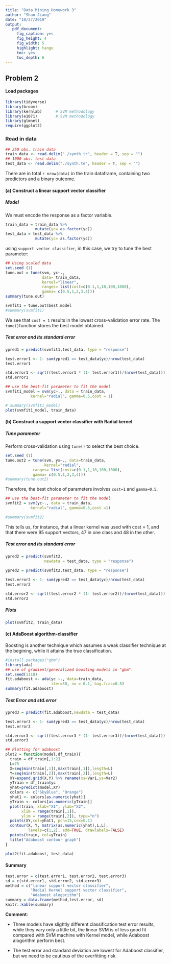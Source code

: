 ```yaml
---
title: "Data Mining Homework 3"
author: "Shan Jiang"
date: "10/27/2019"
output: 
   pdf_document: 
     fig_caption: yes
     fig_height: 4
     fig_width: 5
     highlight: tango
     toc: yes
     toc_depth: 6
---
```



## Problem 2

#### Load packages 

```r
library(tidyverse) 
library(broom)
library(kernlab)      # SVM methodology
library(e1071)        # SVM methodology
library(glmnet)
require(ggplot2)

```

### Read in data

```r
## 250 obs. train data
train_data <- read.delim("./synth.tr", header = T, sep = "")
## 1000 obs. test data
test_data <- read.delim("./synth.te", header = T, sep = "")
```

There are in total `r nrow(data)` in the train dataframe, containing two predictors and a binary outcome.


#### (a) Construct a linear support vector classifier

##### Model

We must encode the response as a factor variable.

```r
train_data = train_data %>% 
             mutate(yc= as.factor(yc))
test_data = test_data %>% 
             mutate(yc= as.factor(yc))

```

using `support vector classifier`, in this case, we try to tune the best parameter:

```r
## Using scaled data
set.seed (1)
tune.out = tune(svm, yc~.,
                data= train_data,
                kernel="linear",
                ranges= list(cost=c(0.1,1,10,100,1000),
                gamma= c(0.5,1,2,3,4)))
summary(tune.out)

svmfit1 = tune.out$best.model
#summary(svmfit1)
```

We see that `cost = 1` results in the lowest cross-validation error rate. The `tune()`function stores the best model obtained.

##### Test error and its standard error

```r
ypred1 = predict(svmfit1,test_data, type = "response") 

test.error1 <- 1- sum(ypred1 == test_data$yc)/nrow(test_data)
test.error1

std.error1 <- sqrt((test.error1 * (1- test.error1))/(nrow(test_data)))
std.error1
```

```r
## use the best-fit parameter to fit the model
svmfit1_model = svm(yc~., data = train_data,  
           kernel="radial", gamma=0.5,cost = 1)

# summary(svmfit1_model)
plot(svmfit1_model, train_data) 
```

#### (b) Construct a support vector classifier with Radial kernel

##### Tune parameter 

Perform cross-validation using `tune()` to select the best choice.
```r
set.seed (1)
tune.out2 = tune(svm, ys~., data=train_data, 
                 kernel="radial",
            ranges= list(cost=c(0.1,1,10,100,1000),
            gamma= c(0.5,1,2,3,4)))
#summary(tune.out2)
```

Therefore, the best choice of parameters involves `cost=1` and `gamma=0.5`.

```r
## use the best-fit parameter to fit the model
svmfit2 = svm(yc~., data = train_data,  
           kernel="radial", gamma=0.5,cost =1)

#summary(svmfit2)
```

This tells us, for instance, that a linear kernel was used with cost = 1, and that there were 95 support vectors, 47 in one class and 48 in the other.

##### Test error and its standard error

```r
ypred2 = predict(svmfit2, 
                 newdata = test_data, type = "response") 
        
ypred2 = predict(svmfit2,test_data, type = "response") 

test.error2 <- 1- sum(ypred2 == test_data$yc)/nrow(test_data)
test.error2

std.error2 <- sqrt((test.error2 * (1- test.error2))/(nrow(test_data)))
std.error2
```

##### Plots

```r
plot(svmfit2, train_data) 
```

#### (c) AdaBoost algorithm-classifier

Boosting is another technique which assumes a weak classifier technique at the begining, while it attains the true classification.

```r
#install.packages("gbm")
library(ada)
## use of gradient/generalized boosting models in "gbm".
set.seed(1118)
fit.adaboost <- ada(yc ~., data=train_data, 
                    iter=50, nu = 0.1, bag.frac=0.5)
summary(fit.adaboost)
```

##### Test Error and std.error

```r
ypred3 = predict(fit.adaboost,newdata = test_data)

test.error3 <- 1- sum(ypred3 == test_data$yc)/nrow(test_data)
test.error3

std.error3 <- sqrt((test.error3 * (1- test.error3))/(nrow(test_data)))
std.error3
```

```r
## Plotting for adaboost
plot2 = function(model,df_train){
  train = df_train[,1:2]
  L=75
  X=seq(min(train[,1]),max(train[,1]),length=L)
  Y=seq(min(train[,2]),max(train[,2]),length=L)
  XY=expand.grid(X,Y) %>% rename(xs=Var1,ys=Var2)
  yTrain = df_train$yc
  yhat=predict(model,XY)
  colors <- c("SkyBlue", "Orange")
  yhat1 <- colors[as.numeric(yhat)]
  yTrain <- colors[as.numeric(yTrain)]
  plot(train, xlab="X1", ylab="X2", 
       xlim = range(train[,1]), 
       ylim = range(train[,2]), type="n")
  points(XY,col=yhat1, pch=15,cex=0.1)
  contour(X, Y, matrix(as.numeric(yhat),L,L), 
          levels=c(1,2), add=TRUE, drawlabels=FALSE)
  points(train, col=yTrain)
  title("Adaboost contour graph")
}

plot2(fit.adaboost, test_data)
```

#### Summary 

```r
test.error = c(test.error1, test.error2, test.error3)
sd = c(std.error1, std.error2, std.error3)
method = c("linear support vector classifier", 
           "Radial Kernel support vector classifier", 
           "Adaboost alogorithm")
summary = data.frame(method,test.error, sd)
knitr::kable(summary)
```

**Comment**: 

* Three models have slightly different classification test error results, while they vary only a  little bit, the linear SVM is of less good fit compared with SVM machine with Kernel model, while Adaboost alogorithm perform best.

* The test error and standard deviation are lowest for Adaboost classifier, but we need to be cautious of the overfitting risk.




